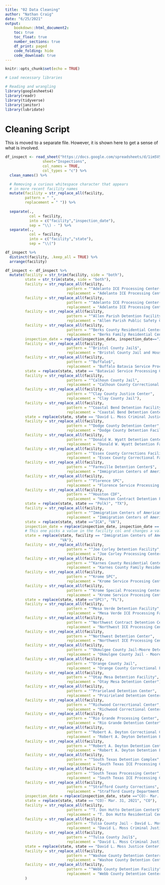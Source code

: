 ```yaml
---
title: "02 Data Cleaning"
author: "Nathan Craig"
date: "6/25/2021"
output: 
    bookdown::html_document2: 
    toc: true
    toc_float: true
    number_sections: true
    df_print: paged
    code_folding: hide
    code_download: true
---
```


```r
knitr::opts_chunk$set(echo = TRUE)
```


```r
# Load necessary libraries

# Reading and wrangling
library(googlesheets4)
library(readr)
library(tidyverse)
library(janitor)
library(lubridate)
```

# Cleaning Script
This is moved to a separate file. However, it is shown here to get a sense of what is involved.

```r
df_inspect <- read_sheet("https://docs.google.com/spreadsheets/d/1im5VSi3bIEi13O8WQ56wEIXSyNEstbGMylXXgD9bAG0/edit#gid=1858227071",
                 sheet="Inspections",
                 col_names = TRUE,
                 col_types = "c") %>% 
  clean_names() %>% 

  # Removing a curious whitespace character that appears
  # in more recent facility names
  mutate(facility = str_replace_all(facility,
         pattern = " ",
         replacement = " ")) %>% 
  
  separate(.,
           col = facility,
           into = c("facility","inspection_date"),
           sep = "\\) - ") %>%
  separate(.,
           col = facility,
           into = c("facility","state"),
           sep = "\\(")

```


```r
df_inspect %>% 
  distinct(facility, .keep_all = TRUE) %>% 
  arrange(facility)
```

```r
df_inspect <- df_inspect %>% 
  mutate(facility = str_trim(facility, side = "both"),
         state = str_trim(state, side = "both"),
         facility = str_replace_all(facility,
                            pattern = "^Adelanto ICE Processing Center-East",
                            replacement = "Adelanto ICE Processing Center - East"),
         facility = str_replace_all(facility,
                            pattern = "^Adelanto ICE Processing Center-West",
                            replacement = "Adelanto ICE Processing Center - West"),
         facility = str_replace_all(facility,
                            pattern = "^Allen Parish Detention Facility",
                            replacement = "Allen Parish Public Safety Complex"),
         facility = str_replace_all(facility,
                            pattern = "^Berks County Residential Center",
                            replacement = "Berks Family Residential Center"),
         inspection_date = replace(inspection_date, inspection_date=="Jan. 29 - 31, 2019", "Jan. 31, 2019"),
         facility = str_replace_all(facility,
                            pattern = "^Bristol County Jail$",
                            replacement = "Bristol County Jail and House of Correction"),
         facility = str_replace_all(facility,
                            pattern = "^Buffalo$",
                            replacement = "Buffalo Batavia Service Processing Center"),
         state = replace(state, state == "Batavia) Service Processing Center", "NY"),
         facility = str_replace_all(facility,
                            pattern = "^Calhoun County Jail",
                            replacement = "Calhoun County Correctional Center"),
         facility = str_replace_all(facility,
                            pattern = "^Clay County Justice Center",
                            replacement = "Clay County Jail"),
         facility = str_replace_all(facility,
                            pattern = "^Coastal Bend Detention Facility",
                            replacement = "Coastal Bend Detention Center"),
         state = replace(state, state == "David L. Moss Criminal Justice Center)", "OK"),
         facility = str_replace_all(facility,
                            pattern = "^Dodge County Detention Center",
                            replacement = "Dodge County Detention Facility"),
         facility = str_replace_all(facility,
                            pattern = "^Donald W. Wyatt Detention Center",
                            replacement = "Donald W. Wyatt Detention Facility"),
         facility = str_replace_all(facility,
                            pattern = "^Essex County Corrections Facility",
                            replacement = "Essex County Correctional Facility"),
         facility = str_replace_all(facility,
                            pattern = "^Farmville Detention Center$",
                            replacement = "Immigration Centers of America - Farmville"),
         facility = str_replace_all(facility,
                            pattern = "^Florence SPC",
                            replacement = "Florence Service Processing Center"),
         facility = str_replace_all(facility,
                            pattern = "^Houston CDF",
                            replacement = "Houston Contract Detention Facility"),
         state = replace(state, state == "Polk)", "TX"),
         facility = str_replace_all(facility,
                            pattern = "^Immigration Centers of America$",
                            replacement = "Immigration Centers of America - Farmville"),
         state = replace(state, state =="ICA", "VA"),
         inspection_date = replace(inspection_date, inspection_date == "Farmville Detention Center (FDC) (VA", "Feb. 24, 2021"),
         # This one picks a value in the facility col and changes a value in the state col
         state = replace(state, facility == "Immigration Centers of America - Farmville",
                         "VA"),
         facility = str_replace_all(facility,
                            pattern = "^Joe Corley Detention Facility",
                            replacement = "Joe Corley Processing Center"),
         facility = str_replace_all(facility,
                            pattern = "^Karnes County Residential Center",
                            replacement = "Karnes County Family Residential Center"),
         facility = str_replace_all(facility,
                            pattern = "^Krome SPC",
                            replacement = "Krome Service Procesing Center"),
         facility = str_replace_all(facility,
                            pattern = "^Krome Special Processing Center",
                            replacement = "Krome Service Procesing Center"),
         state = replace(state, state =="SPC)", "FL"),
         facility = str_replace_all(facility,
                            pattern = "^Mesa Verde Detention Facility",
                            replacement = "Mesa Verde ICE Processing Facility"),
         facility = str_replace_all(facility,
                            pattern = "^Northwest Contract Detention Center",
                            replacement = "Northwest ICE Processing Center"),
         facility = str_replace_all(facility,
                            pattern = "^Northwest Detention Center",
                            replacement = "Northwest ICE Processing Center"),
         facility = str_replace_all(facility,
                            pattern = "^Okmulgee County Jail-Moore Detention Facility",
                            replacement = "Okmulgee County Jail - Moore Detention Facility"),
         facility = str_replace_all(facility,
                            pattern = "^Orange County Jail",
                            replacement = "Orange County Correctional Facility"),
         facility = str_replace_all(facility,
                            pattern = "^Otay Mesa Detention Facility",
                            replacement = "Otay Mesa Detention Center"),
         facility = str_replace_all(facility,
                            pattern = "^Prarieland Detention Center",
                            replacement = "Prairieland Detention Center"),
         facility = str_replace_all(facility,
                            pattern = "^Richwood Correcrtional Center",
                            replacement = "Richwood Correctional Center"),
         facility = str_replace_all(facility,
                            pattern = "^Rio Grande Processing Center",
                            replacement = "Rio Grande Detention Center"),
         facility = str_replace_all(facility,
                            pattern = "^Robert A. Deyton Correctional Center",
                            replacement = "Robert A. Deyton Detention Facility"),
         facility = str_replace_all(facility,
                            pattern = "^Robert A. Deyton Detention Center",
                            replacement = "Robert A. Deyton Detention Facility"),
         facility = str_replace_all(facility,
                            pattern = "^South Texas Detention Complex",
                            replacement = "South Texas ICE Processing Center"),
         facility = str_replace_all(facility,
                            pattern = "^South Texas Processing Center",
                            replacement = "South Texas ICE Processing Center"),
         facility = str_replace_all(facility,
                            pattern = "^Strafford County Corrections",
                            replacement = "Strafford County Department of Corrections"),
         inspection_date = replace(inspection_date, state =="CO)- Mar. 31, 2021", "Mar. 31, 2021"),
         state = replace(state, state == "CO)- Mar. 31, 2021", "CO"),
         facility = str_replace_all(facility,
                            pattern = "^T. Don Hutto Detention Center$",
                            replacement = "T. Don Hutto Residential Center"),
         facility = str_replace_all(facility,
                            pattern = "Tulsa County Jail - David L. Moss Criminal Jutice Center",
                            replacement = "David L. Moss Criminal Justice Center"),
         facility = str_replace_all(facility,
                            pattern = "^Tulsa County Jail$",
                            replacement = "David L. Moss Criminal Justice Center"),
         state = replace(state, state == "David L. Moss Justice Center)", "OK"),
         facility = str_replace_all(facility,
                            pattern = "^Washoe County Detention Centerr",
                            replacement = "Washoe County Detention Center"),
         facility = str_replace_all(facility,
                            pattern = "^Webb County Detention Facility",
                            replacement = "Webb County Detention Center"),
         )
```



